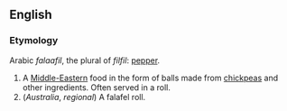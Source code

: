==English==
===Etymology===
Arabic ''falaafil'', the plural of ''filfil'': [[pepper]].

# A [[Middle-East]]ern food in the form of balls made from [[chickpea]]s and other ingredients. Often served in a roll.
# (''Australia'', ''regional'') A falafel roll.